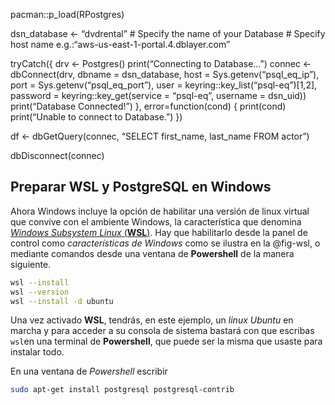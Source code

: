 pacman::p_load(RPostgres)

dsn_database <-  "dvdrental"   # Specify the name of your Database
# Specify host name e.g.:"aws-us-east-1-portal.4.dblayer.com"

tryCatch({
  drv <- Postgres()
  print("Connecting to Database…")
  connec <- dbConnect(drv, 
                      dbname =   dsn_database,
                      host =     Sys.getenv("psql_eq_ip"), 
                      port =     Sys.getenv("psql_eq_port"),
                      user =     keyring::key_list("psql-eq")[1,2],
                      password = keyring::key_get(service = "psql-eq", 
                                                  username = dsn_uid))
  print("Database Connected!")
},
error=function(cond) {
  print(cond)
  print("Unable to connect to Database.")
})

df <- dbGetQuery(connec, "SELECT first_name, last_name FROM actor")

dbDisconnect(connec)


## Preparar WSL y PostgreSQL en Windows

Ahora Windows incluye la opción de habilitar una versión de linux virtual que convive con el ambiente Windows, la característica que denomina [_Windows Subsystem Linux_ (**WSL**)](https://learn.microsoft.com/es-mx/windows/wsl/). Hay que habilitarlo desde la panel de control como _características de Windows_ como se ilustra en la  @fig-wsl, o mediante comandos desde una ventana de **Powershell** de la manera siguiente.

```.bash

wsl --install
wsl --version
wsl --install -d ubuntu

```

Una vez activado **WSL**, tendrás, en este ejemplo, un _linux Ubuntu_ en marcha y para acceder a su consola de sistema bastará con que escribas `wsl`en una terminal de **Powershell**, que puede ser la misma que usaste para instalar todo. 


En una ventana de _Powershell_ escribir

```.bash


sudo apt-get install postgresql postgresql-contrib

```